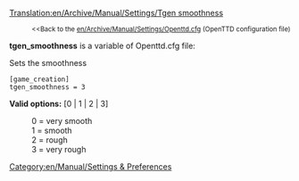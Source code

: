 [[Translation:en/Archive/Manual/Settings/Tgen smoothness]]

:<small><<Back to the [[en/Archive/Manual/Settings/Openttd.cfg]] (OpenTTD configuration file)</small>


'''tgen_smoothness''' is a variable of Openttd.cfg file:

Sets the smoothness 

<pre>
[game_creation]
tgen_smoothness = 3
</pre>

'''Valid options:''' [0 | 1 | 2 | 3]

:0 = very smooth
:1 = smooth
:2 = rough
:3 = very rough

[[Category:en/Manual/Settings & Preferences]]